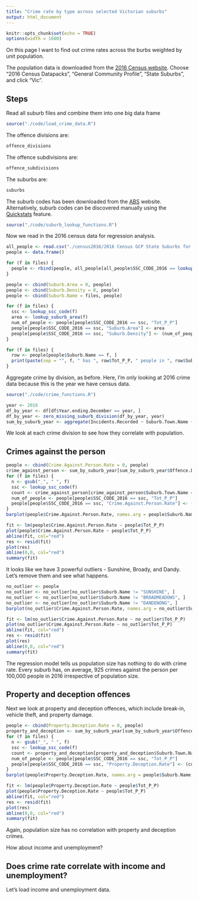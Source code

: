 ```yaml
---
title: "Crime rate by type across selected Victorian suburbs"
output: html_document
---
```


```r
knitr::opts_chunk$set(echo = TRUE)
options(width = 1600)
```

On this page I want to find out crime rates across the burbs weighted by unit population.

The population data is downloaded from the [2016 Census website](https://datapacks.censusdata.abs.gov.au/datapacks/). Choose "2016 Census Datapacks", "General Community Profile", "State Suburbs", and click "Vic".

## Steps

Read all suburb files and combine them into one big data frame
```r
source("./code/load_crime_data.R")
```

The offence divisions are:
```r
offence_divisions
```

The offence subdivisions are:
```r
offence_subdivisions
```

The suburbs are:
```r
suburbs
```

The suburb codes has been downloaded from the [ABS](http://www.abs.gov.au/AUSSTATS/abs@.nsf/DetailsPage/1270.0.55.003July%202016?OpenDocument) website. Alternatively, suburb codes can be discovered manually using the [Quickstats](http://www.abs.gov.au/websitedbs/D3310114.nsf/Home/2016%20QuickStats) feature.
```r
source("./code/suburb_lookup_functions.R")
```

Now we read in the 2016 census data for regression analysis.
```r
all_people <- read.csv("./census2016/2016 Census GCP State Suburbs for VIC/2016Census_G01_VIC_SSC.csv")
people <- data.frame()

for (f in files) {
  people <- rbind(people, all_people[all_people$SSC_CODE_2016 == lookup_ssc_code(f), ])
}

people <- cbind(Suburb.Area = 0, people)
people <- cbind(Suburb.Density = 0, people)
people <- cbind(Suburb.Name = files, people)

for (f in files) {
  ssc <- lookup_ssc_code(f)
  area <- lookup_suburb_area(f)
  num_of_people <- people[people$SSC_CODE_2016 == ssc, "Tot_P_P"]
  people[people$SSC_CODE_2016 == ssc, "Suburb.Area"] <- area
  people[people$SSC_CODE_2016 == ssc, "Suburb.Density"] <- (num_of_people / area)
}

for (f in files) {
  row <- people[people$Suburb.Name == f, ]
  print(paste(sep = "", f, " has ", row$Tot_P_P, " people in ", row$Suburb.Area, " km2. Density = ", row$Suburb.Density, " people/km2."))
}
```

Aggregate crime by division, as before. Here, I'm only looking at 2016 crime data because this is the year we have census data.
```r
source("./code/crime_functions.R")

year <- 2016
df_by_year <- df[df$Year.ending.December == year, ]
df_by_year <- zero_missing_suburb_division(df_by_year, year)
sum_by_suburb_year <- aggregate(Incidents.Recorded ~ Suburb.Town.Name + Offence.Division, df_by_year, sum)
```

We look at each crime division to see how they correlate with population.

## Crimes against the person
```r
people <- cbind(Crime.Against.Person.Rate = 0, people)
crime_against_person <- sum_by_suburb_year[sum_by_suburb_year$Offence.Division == "A Crimes against the person", ]
for (f in files) {
  n <- gsub("_", " ", f)
  ssc <- lookup_ssc_code(f)
  count <- crime_against_person[crime_against_person$Suburb.Town.Name == n, "Incidents.Recorded"]
  num_of_people <- people[people$SSC_CODE_2016 == ssc, "Tot_P_P"]
  people[people$SSC_CODE_2016 == ssc, "Crime.Against.Person.Rate"] <- (count / num_of_people) * 100000
}
barplot(people$Crime.Against.Person.Rate, names.arg = people$Suburb.Name, las = 2, cex.names = 0.5, main = "Crime against the person per 100k people by suburb", col = c("red"))

fit <- lm(people$Crime.Against.Person.Rate ~ people$Tot_P_P)
plot(people$Crime.Against.Person.Rate ~ people$Tot_P_P)
abline(fit, col="red")
res <- resid(fit)
plot(res)
abline(0,0, col="red")
summary(fit)
```

It looks like we have 3 powerful outliers - Sunshine, Broady, and Dandy. Let's remove them and see what happens.

```r
no_outlier <- people
no_outlier <- no_outlier[no_outlier$Suburb.Name != "SUNSHINE", ]
no_outlier <- no_outlier[no_outlier$Suburb.Name != "BROADMEADOWS", ]
no_outlier <- no_outlier[no_outlier$Suburb.Name != "DANDENONG", ]
barplot(no_outlier$Crime.Against.Person.Rate, names.arg = no_outlier$Suburb.Name, las = 2, cex.names = 0.5, main = "Crime against the person per 100k people without outlier", col = c("red"))

fit <- lm(no_outlier$Crime.Against.Person.Rate ~ no_outlier$Tot_P_P)
plot(no_outlier$Crime.Against.Person.Rate ~ no_outlier$Tot_P_P)
abline(fit, col="red")
res <- resid(fit)
plot(res)
abline(0,0, col="red")
summary(fit)
```

The regression model tells us population size has nothing to do with crime rate. Every suburb has, on average, 925 crimes against the person per 100,000 people in 2016 irrespective of population size.

## Property and deception offences
Next we look at property and deception offences, which include break-in, vehicle theft, and property damage.

```r
people <- cbind(Property.Deception.Rate = 0, people)
property_and_deception <- sum_by_suburb_year[sum_by_suburb_year$Offence.Division == "B Property and deception offences", ]
for (f in files) {
  n <- gsub("_", " ", f)
  ssc <- lookup_ssc_code(f)
  count <- property_and_deception[property_and_deception$Suburb.Town.Name == n, "Incidents.Recorded"]
  num_of_people <- people[people$SSC_CODE_2016 == ssc, "Tot_P_P"]
  people[people$SSC_CODE_2016 == ssc, "Property.Deception.Rate"] <- (count / num_of_people) * 100000
}
barplot(people$Property.Deception.Rate, names.arg = people$Suburb.Name, las = 2, cex.names = 0.5, main = "Property and deception crime per 100k people by suburb", col = c("red"))

fit <- lm(people$Property.Deception.Rate ~ people$Tot_P_P)
plot(people$Property.Deception.Rate ~ people$Tot_P_P)
abline(fit, col="red")
res <- resid(fit)
plot(res)
abline(0,0, col="red")
summary(fit)
```

Again, population size has no correlation with property and deception crimes.

How about income and unemployment?

## Does crime rate correlate with income and unemployment?

Let's load income and unemployment data.

```r

```
